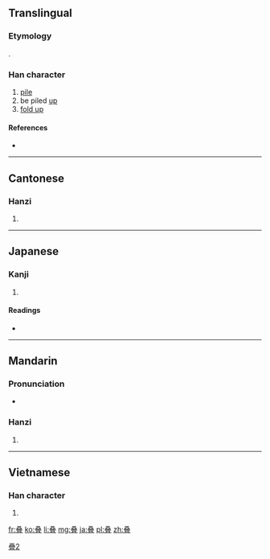 {{also|疊}}
==Translingual==
{{ja-forms|[[畳]]|叠|[[疊]]}}
===Etymology===
{{Han simp|疊|f=田|t=又}}.

===Han character===
{{Han char|rn=29|rad=又|as=11|sn=13|four=|canj=水水水一 (EEEM)|ids=⿳⿱[[又]]⿰又又[[冖]][[且]]}}

# [[pile]]
# be piled [[up]]
# [[fold up]]

====References====
* {{Han ref|kx=0166.461|dkj=03204|dj=0378.350|hdz=10401.070|uh=53E0|ud=21472}}

----

==Cantonese==

===Hanzi===
{{yue-hanzi|jyut=[[dip6]]|y=dip6|tra=疊}}

# {{defn|lang=yue|sort=又11}}

----

==Japanese==

===Kanji===
{{ja-kanji|grade=|rs=又11}}

# {{defn|lang=ja|sort=又11}}

====Readings====
* {{ja-readings|on=[[ちょう]] (chō)|kun=[[たたむ]] (tatamu), [[たたみ]] (tatami)}}

----

==Mandarin==

===Pronunciation===
* {{audio|Zh-dié.ogg|Audio|lang=cmn}}

===Hanzi===
{{cmn-hanzi|tra=疊|pin=[[dié]] ([[die2]])|wg=tieh<sup>2</sup>}}

# {{defn|lang=cmn|sort=又11}}

----

==Vietnamese==

===Han character===
{{vi-hantu|[[điệp]]|rs=又11}}

# {{defn|lang=vi|sort=又11}}

[[Category:CJKV characters simplified differently in Japan and China|疊2]]

[[fr:叠]]
[[ko:叠]]
[[li:叠]]
[[mg:叠]]
[[ja:叠]]
[[pl:叠]]
[[zh:叠]]